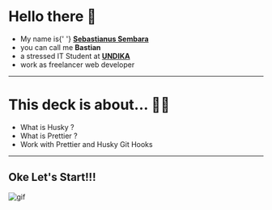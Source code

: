 
# Hello there 👋

<ul>
  <Appear>
    <li>
      My name is{' '}
      <b>
        <a href='https://sembara.codes'>Sebastianus Sembara</a>
      </b>
    </li>
    <li>
      you can call me <b>Bastian</b>
    </li>
    <li>
      a stressed IT Student at <a href='https://www.dinamika.ac.id/'><b>UNDIKA</b></a>
    </li>
    <li>
      work as freelancer web developer
    </li>
  </Appear>
</ul>

---

# This deck is about... 👨‍💻

- What is Husky ?
- What is Prettier ?
- Work with Prettier and Husky Git Hooks

---

## Oke Let's Start!!!
![gif](https://media1.tenor.com/images/6840e5585027aeb44a2fb6b6f1fba236/tenor.gif?itemid=5344094)
